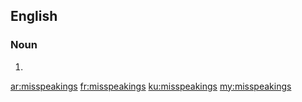 ==English==

===Noun===
{{head|en}}

# {{plural of|misspeaking}}

[[ar:misspeakings]]
[[fr:misspeakings]]
[[ku:misspeakings]]
[[my:misspeakings]]